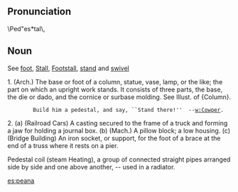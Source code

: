 == Pronunciation ==

\Ped"es*tal\,
== Noun ==
See [[foot]],  [[Stall]], [[Footstall]], [[stand]] and [[swivel]]

1. (Arch.) The base or foot of a column, statue, vase, lamp, or the like; the part on which an upright work stands. It  consists of three parts, the base, the die or dado, and the cornice or surbase molding. See Illust. of {Column}.

         Build him a pedestal, and say, ``Stand there!''  --[[w:Cowper]].

2.
(a) (Railroad Cars) A casting secured to the frame of a truck and forming a jaw for holding a journal box.
(b) (Mach.) A pillow block; a low housing.
(c) (Bridge Building) An iron socket, or support, for the foot of a brace at the end of a truss where it rests on a pier.

Pedestal coil (steam Heating), a group of connected straight pipes arranged side by side and one above another, -- used in a radiator.

[[es:peana]]